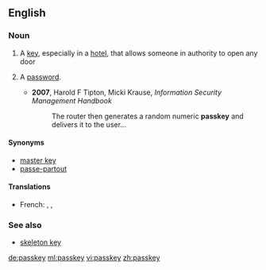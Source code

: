 ==English==

===Noun===
{{en-noun}}

# A [[key]], especially in a [[hotel]], that allows someone in authority to open any door
# {{computing}} A [[password]].
#* '''2007''', Harold F Tipton, Micki Krause, ''Information Security Management Handbook''
#*: The router then generates a random numeric '''passkey''' and delivers it to the user...

====Synonyms====
* [[master key]]
* [[passe-partout]]

====Translations====
{{trans-top|a key that opens any door}}
* French: {{t+|fr|passe-partout|m}},  {{t+|fr|passepartout|m}},  {{t+|fr|passe|m}}
{{trans-mid}}
{{trans-bottom}}

===See also===
* [[skeleton key]]

[[de:passkey]]
[[ml:passkey]]
[[vi:passkey]]
[[zh:passkey]]